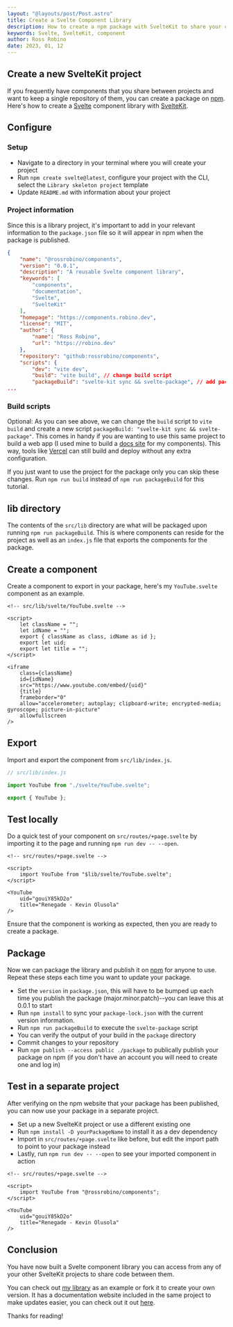 ```yaml
---
layout: "@layouts/post/Post.astro"
title: Create a Svelte Component Library
description: How to create a npm package with SvelteKit to share your components between projects.
keywords: Svelte, SvelteKit, component
author: Ross Robino
date: 2023, 01, 12
---
```


## Create a new SvelteKit project

If you frequently have components that you share between projects and want to keep a single repository of them, you can create a package on [npm](https://www.npmjs.com/). Here's how to create a [Svelte](https://svelte.dev) component library with [SvelteKit](https://kit.svelte.dev).

## Configure

### Setup

-   Navigate to a directory in your terminal where you will create your project
-   Run `npm create svelte@latest`, configure your project with the CLI, select the `Library skeleton project` template
-   Update `README.md` with information about your project

### Project information

Since this is a library project, it's important to add in your relevant information to the `package.json` file so it will appear in npm when the package is published.

```json
{
	"name": "@rossrobino/components",
	"version": "0.0.1",
	"description": "A reusable Svelte component library",
	"keywords": [
		"components",
		"documentation",
		"Svelte",
		"SvelteKit"
	],
	"homepage": "https://components.robino.dev",
	"license": "MIT",
	"author": {
		"name": "Ross Robino",
		"url": "https://robino.dev"
	},
	"repository": "github:rossrobino/components",
	"scripts": {
		"dev": "vite dev",
		"build": "vite build", // change build script
		"packageBuild": "svelte-kit sync && svelte-package", // add packageBuild script
...
```

### Build scripts

Optional: As you can see above, we can change the `build` script to `vite build` and create a new script `packageBuild: "svelte-kit sync && svelte-package"`. This comes in handy if you are wanting to use this same project to build a web app (I used mine to build a [docs site](https://components.robino.dev) for my components). This way, tools like [Vercel](https://vercel.com) can still build and deploy without any extra configuration.

If you just want to use the project for the package only you can skip these changes. Run `npm run build` instead of `npm run packageBuild` for this tutorial.

## lib directory

The contents of the `src/lib` directory are what will be packaged upon running `npm run packageBuild`. This is where components can reside for the project as well as an `index.js` file that exports the components for the package.

## Create a component

Create a component to export in your package, here's my `YouTube.svelte` component as an example.

```svelte
<!-- src/lib/svelte/YouTube.svelte -->

<script>
	let className = "";
	let idName = "";
	export { className as class, idName as id };
	export let uid;
	export let title = "";
</script>

<iframe
	class={className}
	id={idName}
	src="https://www.youtube.com/embed/{uid}"
	{title}
	frameborder="0"
	allow="accelerometer; autoplay; clipboard-write; encrypted-media; gyroscope; picture-in-picture"
	allowfullscreen
/>
```

## Export

Import and export the component from `src/lib/index.js`.

```js
// src/lib/index.js

import YouTube from "./svelte/YouTube.svelte";

export { YouTube };
```

## Test locally

Do a quick test of your component on `src/routes/+page.svelte` by importing it to the page and running `npm run dev -- --open`.

```svelte
<!-- src/routes/+page.svelte -->

<script>
	import YouTube from "$lib/svelte/YouTube.svelte";
</script>

<YouTube
    uid="gouiY85kD2o"
    title="Renegade - Kevin Olusola"
/>
```

Ensure that the component is working as expected, then you are ready to create a package.

## Package

Now we can package the library and publish it on [npm](https://www.npmjs.com/) for anyone to use. Repeat these steps each time you want to update your package.

-   Set the `version` in `package.json`, this will have to be bumped up each time you publish the package (major.minor.patch)--you can leave this at 0.0.1 to start
-   Run `npm install` to sync your `package-lock.json` with the current version information.
-   Run `npm run packageBuild` to execute the `svelte-package` script
-   You can verify the output of your build in the `package` directory
-   Commit changes to your repository
-   Run `npm publish --access public ./package` to publically publish your package on npm (if you don't have an account you will need to create one and log in)

## Test in a separate project

After verifying on the npm website that your package has been published, you can now use your package in a separate project.

-   Set up a new SvelteKit project or use a different existing one
-   Run `npm install -D yourPackageName` to install it as a dev dependency
-   Import in `src/routes/+page.svelte` like before, but edit the import path to point to your package instead
-   Lastly, run `npm run dev -- --open` to see your imported component in action

```svelte
<!-- src/routes/+page.svelte -->

<script>
	import YouTube from "@rossrobino/components";
</script>

<YouTube
    uid="gouiY85kD2o"
    title="Renegade - Kevin Olusola"
/>
```

## Conclusion

You have now built a Svelte component library you can access from any of your other SvelteKit projects to share code between them.

You can check out [my library](https://github.com/rossrobino/components) as an example or fork it to create your own version. It has a documentation website included in the same project to make updates easier, you can check out it out [here](https://components.robino.dev).

Thanks for reading!
